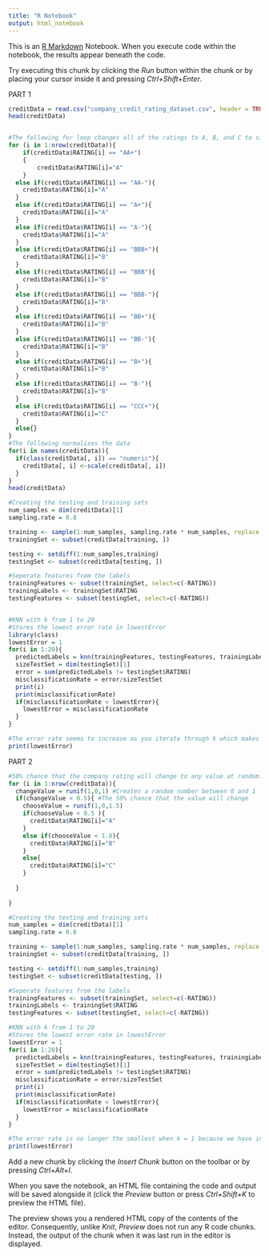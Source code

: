 ```yaml
---
title: "R Notebook"
output: html_notebook
---
```


This is an [R Markdown](http://rmarkdown.rstudio.com) Notebook. When you execute code within the notebook, the results appear beneath the code. 

Try executing this chunk by clicking the *Run* button within the chunk or by placing your cursor inside it and pressing *Ctrl+Shift+Enter*. 

PART 1

```r
creditData = read.csv("company_credit_rating_dataset.csv", header = TRUE, stringsAsFactors = FALSE)
head(creditData)


#The following for loop changes all of the ratings to A, B, and C to simplify the categorization process. 
for (i in 1:nrow(creditData)){
	if(creditData$RATING[i] == "AA+")
	{
		creditData$RATING[i]="A"
	}
  else if(creditData$RATING[i] == "AA-"){
    creditData$RATING[i]="A"
  }
  else if(creditData$RATING[i] == "A+"){
    creditData$RATING[i]="A"
  }
  else if(creditData$RATING[i] == "A-"){
    creditData$RATING[i]="A"
  }
  else if(creditData$RATING[i] == "BBB+"){
    creditData$RATING[i]="B"
  }
  else if(creditData$RATING[i] == "BBB"){
    creditData$RATING[i]="B"
  }
  else if(creditData$RATING[i] == "BBB-"){
    creditData$RATING[i]="B"
  }
  else if(creditData$RATING[i] == "BB+"){
    creditData$RATING[i]="B"
  }
  else if(creditData$RATING[i] == "BB-"){
    creditData$RATING[i]="B"
  }
  else if(creditData$RATING[i] == "B+"){
    creditData$RATING[i]="B"
  }
  else if(creditData$RATING[i] == "B-"){
    creditData$RATING[i]="B"
  }
  else if(creditData$RATING[i] == "CCC+"){
    creditData$RATING[i]="C"
  }
  else{}
}
#The following normalizes the data
for(i in names(creditData)){
  if(class(creditData[, i]) == "numeric"){
    creditData[, i] <-scale(creditData[, i])
  }
}
head(creditData)

#Creating the testing and training sets
num_samples = dim(creditData)[1]
sampling.rate = 0.8

training <- sample(1:num_samples, sampling.rate * num_samples, replace = FALSE)
trainingSet <- subset(creditData[training, ])

testing <- setdiff(1:num_samples,training)
testingSet <- subset(creditData[testing, ])

#Seperate features from the labels
trainingFeatures <- subset(trainingSet, select=c(-RATING))
trainingLabels <- trainingSet$RATING
testingFeatures <- subset(testingSet, select=c(-RATING))


#KNN with k from 1 to 20
#Stores the lowest error rate in lowestError
library(class)
lowestError = 1
for(i in 1:20){
  predictedLabels = knn(trainingFeatures, testingFeatures, trainingLabels, k = i)  
  sizeTestSet = dim(testingSet)[1]
  error = sum(predictedLabels != testingSet$RATING)
  misclassificationRate = error/sizeTestSet
  print(i)
  print(misclassificationRate)
  if(misclassificationRate < lowestError){
    lowestError = misclassificationRate
  }
}

#The error rate seems to increase as you iterate through k which makes sense because the lower k is, the more it will fit to the data. Overfitting will lead to a lower misclassification rate in this specific example, but will hurt results if we were to try this on real world data. 
print(lowestError)
```

PART 2

```r
#50% chance that the company rating will change to any value at random.
for (i in 1:nrow(creditData)){
  changeValue = runif(1,0,1) #Creates a random number between 0 and 1
  if(changeValue < 0.5){ #The 50% chance that the value will change
    chooseValue = runif(1,0,1.5)
    if(chooseValue < 0.5 ){
      creditData$RATING[i]="A"
    }
    else if(chooseValue < 1.0){
      creditData$RATING[i]="B"
    }
    else{
      creditData$RATING[i]="C"
    }
    
  }
  
}

#Creating the testing and training sets
num_samples = dim(creditData)[1]
sampling.rate = 0.8

training <- sample(1:num_samples, sampling.rate * num_samples, replace = FALSE)
trainingSet <- subset(creditData[training, ])

testing <- setdiff(1:num_samples,training)
testingSet <- subset(creditData[testing, ])

#Seperate features from the labels
trainingFeatures <- subset(trainingSet, select=c(-RATING))
trainingLabels <- trainingSet$RATING
testingFeatures <- subset(testingSet, select=c(-RATING))

#KNN with k from 1 to 20
#Stores the lowest error rate in lowestError
lowestError = 1
for(i in 1:20){
  predictedLabels = knn(trainingFeatures, testingFeatures, trainingLabels, k = i)  
  sizeTestSet = dim(testingSet)[1]
  error = sum(predictedLabels != testingSet$RATING)
  misclassificationRate = error/sizeTestSet
  print(i)
  print(misclassificationRate)
  if(misclassificationRate < lowestError){
    lowestError = misclassificationRate
  }
}

#The error rate is no longer the smallest when k = 1 because we have introduced outliers to the data set. A k value of 1 will overfit model (it worked well before because the data was taken from the same place) and this is made apparent by making the data different (making it more like real world data). 
print(lowestError)

```


Add a new chunk by clicking the *Insert Chunk* button on the toolbar or by pressing *Ctrl+Alt+I*.

When you save the notebook, an HTML file containing the code and output will be saved alongside it (click the *Preview* button or press *Ctrl+Shift+K* to preview the HTML file).

The preview shows you a rendered HTML copy of the contents of the editor. Consequently, unlike *Knit*, *Preview* does not run any R code chunks. Instead, the output of the chunk when it was last run in the editor is displayed.
